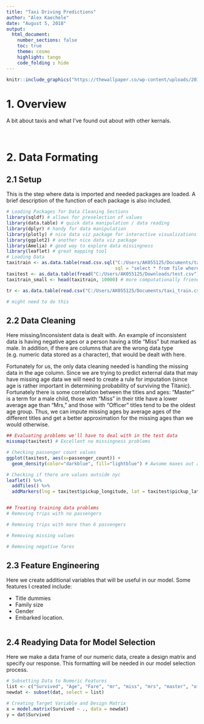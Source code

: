 ```yaml
---
title: "Taxi Driving Predictions"
author: "Alex Kaechele"
date: "August 5, 2018"
output:
  html_document:
    number_sections: false
    toc: true
    theme: cosmo
    highlight: tango
    code_folding : hide
---
```


<link rel="stylesheet" type="text/css" href="http://cdn.datatables.net/1.10.5/css/jquery.dataTables.min.css">
<script src="http://code.jquery.com/jquery-2.1.2.min.js"></script>
<script src="http://cdn.datatables.net/1.10.5/js/jquery.dataTables.min.js"></script>

<script type="text/javascript">
         $(document).ready(function() {
             $(".dtable").DataTable();
         } );
</script>


```r

knitr::include_graphics("https://thewallpaper.co/wp-content/uploads/2016/10/New-york-city-street-taxi-hd-wallpaper-desktop-wallpapers-hd-4k-high-definition-windows-10-mac.apple-colourful-images-free-2560x1600-768x480.jpg")

```



# 1. Overview


A bit about taxis and what I've found out about with other kernals.


<br>

# 2. Data Formating

## 2.1 Setup

This is the step where data is imported and needed packages are loaded. A brief description of the function of each package is also included.

```r

# Loading Packages for Data Cleaning Sections
library(sqldf) # allows for preselection of values
library(data.table) # quick data manipulation / data reading
library(dplyr) # handy for data manipulation
library(plotly) # nice data viz package for interactive visualizations
library(ggplot2) # another nice data viz package
library(Amelia) # good way to explore data missingness
library(leaflet) # great mapping tool
# Loading Data
taxitrain <- as.data.table(read.csv.sql("C:/Users/AK055125/Documents/taxi_train.csv", 
                                        sql = "select * from file where `fare_amount` > 0 and passenger_count > 0 and passenger_count < 7", eol = "\n"))
taxitest <- as.data.table(fread("C:/Users/AK055125/Downloads/test.csv"))
taxitrain_small <- head(taxitrain, 10000) # more computationally friendly dataset to prototype some models

tr <- as.data.table(read.csv("C:/Users/AK055125/Documents/taxi_train.csv", header=TRUE, colClasses = c("key" = "character", "fare_amount" = "numeric", "pickup_datetime" = "POSIXct", "dropoff_longitude" = "numeric", "pickup_longitude" = "numeric", "dropoff_latitude" = "numeric", "pickup_latitude" = "numeric", "passenger_count" = "integer"), nrows = 22000000) %>% select(-key))

# might need to do this


```


## 2.2 Data Cleaning

Here missing/inconsistent data is dealt with. An example of inconsistent data is having negative ages or a person having a title "Miss" but marked as male. In addition, if there are columns that are the wrong data type (e.g. numeric data stored as a character), that would be dealt with here. 

Fortunately for us, the only data cleaning needed is handling the missing data in the age column. Since we are trying to predict external data that may have missing age data we will need to create a rule for imputation (since age is rather important in determining probability of surviving the Titanic). Fortunately there is some correlation between the titles and ages: "Master" is a term for a male child, those with "Miss" in their title have a lower average age than "Mrs," and those with "Officer" titles tend to be the oldest age group. Thus, we can impute missing ages by average ages of the different titles and get a better approximation for the missing ages than we would otherwise.


```r

## Evaluating problems we'll have to deal with in the test data
missmap(taxitest) # Excellent no missingness problems

# Checking passenger count values
ggplot(taxitest, aes(x=passenger_count)) + 
  geom_density(color="darkblue", fill="lightblue") # Awsome maxes out at 6 which is reasonable

# Checking if there are values outside nyc
leaflet() %>%
  addTiles() %>%
  addMarkers(lng = taxitest$pickup_longitude, lat = taxitest$pickup_latitude) # dropoff shows similar values but leaflet starts to crash with that many observations


## Treating training data problems 
# Removing trips with no passengers

# Removing trips with more than 6 passengers

# Removing missing values

# Removing negative fares


```


## 2.3 Feature Engineering

Here we create additional variables that will be useful in our model. Some features I created include:

- Title dummies
- Family size
- Gender
- Embarked location.

```r

```

## 2.4 Readying Data for Model Selection

Here we make a data frame of our numeric data, create a design matrix and specify our response. This formatting will be needed in our model selection process.

```r

# Subsetting Data to Numeric Features
list <- c("Survived", "Age", "Fare", "mr", "miss", "mrs", "master", "officer", "FamilySize", "Class1", "Class2", "Class3", "female", "Southampton", "Queenstown", "Cherbourg")
newdat <- subset(dat, select = list)

# Creating Target Variable and Design Matrix
x = model.matrix(Survived ~ ., data = newdat)
y = dat$Survived

```


